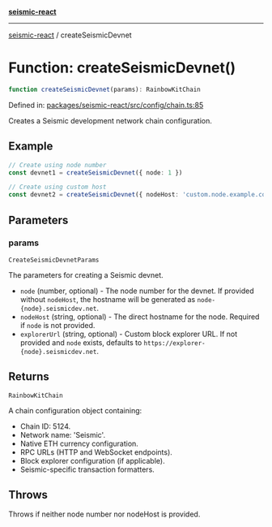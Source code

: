 [**seismic-react**](/seismic-react/README.mdx)

---

[seismic-react](/seismic-react/globals.mdx) / createSeismicDevnet

# Function: createSeismicDevnet()

```ts
function createSeismicDevnet(params): RainbowKitChain
```

Defined in: [packages/seismic-react/src/config/chain.ts:85](https://github.com/SeismicSystems/seismic-client/blob/1cf28f7efa87d88dbbf125297b22238c4b4e0bba/packages/seismic-react/src/config/chain.ts#L85)

Creates a Seismic development network chain configuration.

## Example

```typescript
// Create using node number
const devnet1 = createSeismicDevnet({ node: 1 })

// Create using custom host
const devnet2 = createSeismicDevnet({ nodeHost: 'custom.node.example.com' })
```

## Parameters

### params

`CreateSeismicDevnetParams`

The parameters for creating a Seismic devnet.

- `node` (number, optional) - The node number for the devnet. If provided without `nodeHost`,
  the hostname will be generated as `node-{node}.seismicdev.net`.
- `nodeHost` (string, optional) - The direct hostname for the node. Required if `node` is not provided.
- `explorerUrl` (string, optional) - Custom block explorer URL. If not provided and `node` exists,
  defaults to `https://explorer-{node}.seismicdev.net`.

## Returns

`RainbowKitChain`

A chain configuration object containing:

- Chain ID: 5124.
- Network name: 'Seismic'.
- Native ETH currency configuration.
- RPC URLs (HTTP and WebSocket endpoints).
- Block explorer configuration (if applicable).
- Seismic-specific transaction formatters.

## Throws

Throws if neither node number nor nodeHost is provided.
